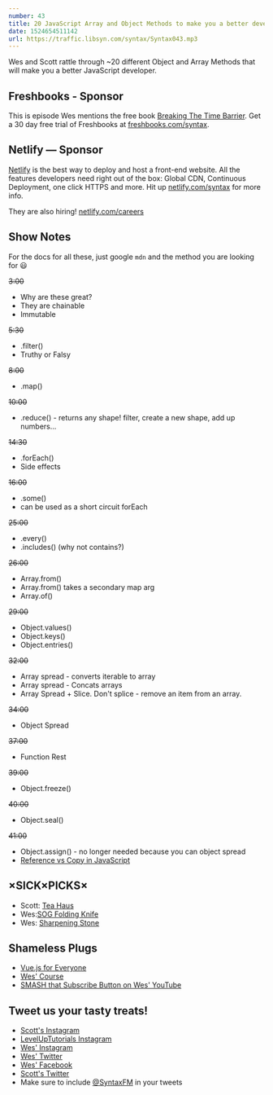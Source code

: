 ```yaml
---
number: 43
title: 20 JavaScript Array and Object Methods to make you a better developer
date: 1524654511142
url: https://traffic.libsyn.com/syntax/Syntax043.mp3
---
```


Wes and Scott rattle through ~20 different Object and Array Methods that will make you a better JavaScript developer.

## Freshbooks - Sponsor

This is episode Wes mentions the free book [Breaking The Time Barrier](https://www.freshbooks.com/ebooks/breaking-the-time-barrier). Get a 30 day free trial of Freshbooks at [freshbooks.com/syntax](https://freshbooks.com/syntax).

## Netlify — Sponsor

[Netlify](https://netlify.com/syntax) is the best way to deploy and host a front-end website. All the features developers need right out of the box: Global CDN, Continuous Deployment, one click HTTPS and more. Hit up [netlify.com/syntax](https://netlify.com/syntax) for more info.

They are also hiring! [netlify.com/careers](https://netlify.com/careers)


## Show Notes

For the docs for all these, just google `mdn` and the method you are looking for 😃

~~3:00~~

* Why are these great?
* They are chainable
* Immutable

~~5:30~~

* .filter()
* Truthy or Falsy

~~8:00~~

* .map()

~~10:00~~

* .reduce() - returns any shape! filter, create a new shape, add up numbers...

~~14:30~~

* .forEach()
* Side effects

~~16:00~~

* .some()
* can be used as a short circuit forEach

~~25:00~~

* .every()
* .includes() (why not contains?)

~~26:00~~

* Array.from()
* Array.from() takes a secondary map arg
* Array.of()

~~29:00~~

* Object.values()
* Object.keys()
* Object.entries()

~~32:00~~

* Array spread - converts iterable to array
* Array spread - Concats arrays
* Array Spread + Slice. Don't splice - remove an item from an array.

~~34:00~~

* Object Spread

~~37:00~~

* Function Rest

~~39:00~~

* Object.freeze()

~~40:00~~

* Object.seal()

~~41:00~~

* Object.assign() - no longer needed because you can object spread
* [Reference vs Copy in JavaScript](https://www.youtube.com/watch?v=YnfwDQ5XYF4)
## ×SICK×PICKS×

* Scott: [Tea Haus](https://theteahaus.com/)
* Wes:[SOG Folding Knife](https://amzn.to/2qZHrzk)
* Wes: [Sharpening Stone](https://amzn.to/2HGNeob)

## Shameless Plugs

* [Vue.js for Everyone](https://LevelUpTutorials.com/store)
* [Wes' Course](https://wesbos.com/courses)
* [SMASH that Subscribe Button on Wes' YouTube](https://www.youtube.com/wesbos)

## Tweet us your tasty treats!

* [Scott's Instagram](https://www.instagram.com/stolinski/)
* [LevelUpTutorials Instagram](https://www.instagram.com/LevelUpTutorials/)
* [Wes' Instagram](https://www.instagram.com/wesbos/)
* [Wes' Twitter](https://twitter.com/wesbos)
* [Wes' Facebook](https://www.facebook.com/wesbos.developer)
* [Scott's Twitter](https://twitter.com/stolinski)
* Make sure to include [@SyntaxFM](https://twitter.com/SyntaxFM) in your tweets
